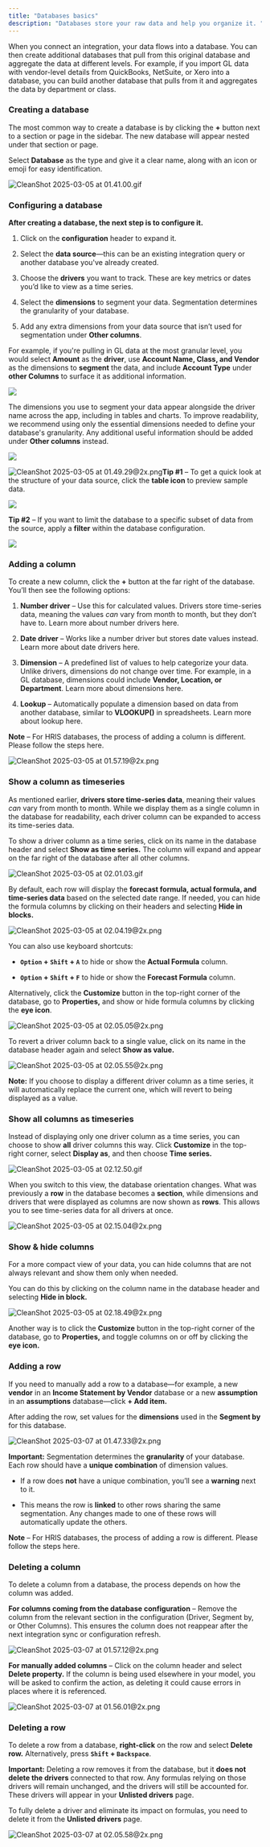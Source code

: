 ```yaml
---
title: "Databases basics"
description: "Databases store your raw data and help you organize it. "
---
```


When you connect an integration, your data flows into a database. You can then create additional databases that pull from this original database and aggregate the data at different levels. For example, if you import GL data with vendor-level details from QuickBooks, NetSuite, or Xero into a database, you can build another database that pulls from it and aggregates the data by department or class.

### Creating a database

The most common way to create a database is by clicking the **+** button next to a section or page in the sidebar. The new database will appear nested under that section or page.

Select **Database** as the type and give it a clear name, along with an icon or emoji for easy identification.

![CleanShot 2025-03-05 at 01.41.00.gif](attachment:cb2a5d8f-e1b9-4507-8944-39f49d944850:CleanShot_2025-03-05_at_01.41.00.gif)

### Configuring a database

**After creating a database, the next step is to configure it.**

1. Click on the **configuration** header to expand it.

2. Select the **data source**—this can be an existing integration query or another database you've already created.

3. Choose the **drivers** you want to track. These are key metrics or dates you’d like to view as a time series.

4. Select the **dimensions** to segment your data. Segmentation determines the granularity of your database.

5. Add any extra dimensions from your data source that isn’t used for segmentation under **Other columns**.

For example, if you're pulling in GL data at the most granular level, you would select **Amount** as the **driver**, use **Account Name, Class, and Vendor** as the dimensions to **segment** the data, and include **Account Type** under **other Columns** to surface it as additional information.

![](/images/databases-config.png)

The dimensions you use to segment your data appear alongside the driver name across the app, including in tables and charts. To improve readability, we recommend using only the essential dimensions needed to define your database's granularity. Any additional useful information should be added under **Other columns** instead.

![](/images/dimensions-pills.png)

![CleanShot 2025-03-05 at 01.49.29@2x.png](attachment:4071be52-990a-4e1a-a271-823e8840e5d1:CleanShot_2025-03-05_at_01.49.292x.png)**Tip #1** – To get a quick look at the structure of your data source, click the **table icon** to preview sample data.

![](/images/databases-config-preview.png)

**Tip #2** – If you want to limit the database to a specific subset of data from the source, apply a **filter** within the database configuration.

![](/images/databases-config-filters.png)

### Adding a column

To create a new column, click the **+** button at the far right of the database. You’ll then see the following options:

1. **Number driver** – Use this for calculated values. Drivers store time-series data, meaning the values *can* vary from month to month, but they don’t have to. Learn more about number drivers here.

2. **Date driver** – Works like a number driver but stores date values instead. Learn more about date drivers here.

3. **Dimension** – A predefined list of values to help categorize your data. Unlike drivers, dimensions do not change over time. For example, in a GL database, dimensions could include **Vendor, Location, or Department**. Learn more about dimensions here.

4. **Lookup** – Automatically populate a dimension based on data from another database, similar to **VLOOKUP()** in spreadsheets. Learn more about lookup here.

**Note** – For HRIS databases, the process of adding a column is different. Please follow the steps here.

![CleanShot 2025-03-05 at 01.57.19@2x.png](attachment:e51a8792-6b06-495d-8506-4c7532b5d3a9:CleanShot_2025-03-05_at_01.57.192x.png)

### Show a column as timeseries

As mentioned earlier, **drivers store time-series data**, meaning their values *can* vary from month to month. While we display them as a single column in the database for readability, each driver column can be expanded to access its time-series data.

To show a driver column as a time series, click on its name in the database header and select **Show as time series.** The column will expand and appear on the far right of the database after all other columns.

![CleanShot 2025-03-05 at 02.01.03.gif](attachment:fe9b39a0-cc9e-40b8-bfc9-1c0f88f5500e:CleanShot_2025-03-05_at_02.01.03.gif)

By default, each row will display the **forecast formula, actual formula, and time-series data** based on the selected date range. If needed, you can hide the formula columns by clicking on their headers and selecting **Hide in blocks.**

![CleanShot 2025-03-05 at 02.04.19@2x.png](attachment:047c9c84-482e-4310-92ec-051026ee5070:CleanShot_2025-03-05_at_02.04.192x.png)

You can also use keyboard shortcuts:

* **`Option` + `Shift` + `A`** to hide or show the **Actual Formula** column.

* **`Option` + `Shift` + `F`** to hide or show the **Forecast Formula** column.

Alternatively, click the **Customize** button in the top-right corner of the database, go to **Properties,** and show or hide formula columns by clicking the **eye icon**.

![CleanShot 2025-03-05 at 02.05.05@2x.png](attachment:0ab06d41-2b2c-4c98-b047-6042fef664f2:CleanShot_2025-03-05_at_02.05.052x.png)

To revert a driver column back to a single value, click on its name in the database header again and select **Show as value.**

![CleanShot 2025-03-05 at 02.05.55@2x.png](attachment:8e467307-9836-415b-8981-b24af35bfdd9:CleanShot_2025-03-05_at_02.05.552x.png)

**Note:** If you choose to display a different driver column as a time series, it will automatically replace the current one, which will revert to being displayed as a value.

### Show all columns as timeseries

Instead of displaying only one driver column as a time series, you can choose to show **all** driver columns this way. Click **Customize** in the top-right corner, select **Display as**, and then choose **Time series.**

![CleanShot 2025-03-05 at 02.12.50.gif](attachment:6458c785-c300-45a0-81fa-8dad921f7854:CleanShot_2025-03-05_at_02.12.50.gif)

When you switch to this view, the database orientation changes. What was previously a **row** in the database becomes a **section**, while dimensions and drivers that were displayed as columns are now shown as **rows**. This allows you to see time-series data for all drivers at once.

![CleanShot 2025-03-05 at 02.15.04@2x.png](attachment:60e7f7a1-4be3-428d-9b05-e36fa798ffc9:CleanShot_2025-03-05_at_02.15.042x.png)

### Show & hide columns

For a more compact view of your data, you can hide columns that are not always relevant and show them only when needed.

You can do this by clicking on the column name in the database header and selecting **Hide in block.**

![CleanShot 2025-03-05 at 02.18.49@2x.png](attachment:2ace8de1-164b-45a4-86c9-71cffe04fb4d:CleanShot_2025-03-05_at_02.18.492x.png)

Another way is to click the **Customize** button in the top-right corner of the database, go to **Properties,** and toggle columns on or off by clicking the **eye icon.**

### Adding a row

If you need to manually add a row to a database—for example, a new **vendor** in an **Income Statement by Vendor** database or a new **assumption** in an **assumptions** database—click **+ Add item.**

After adding the row, set values for the **dimensions** used in the **Segment by** for this database.

![CleanShot 2025-03-07 at 01.47.33@2x.png](attachment:f115a00d-f32a-4717-8200-5d19023b228d:CleanShot_2025-03-07_at_01.47.332x.png)

**Important:** Segmentation determines the **granularity** of your database. Each row should have a **unique combination** of dimension values.

* If a row does **not** have a unique combination, you’ll see a **warning** next to it.

* This means the row is **linked** to other rows sharing the same segmentation. Any changes made to one of these rows will automatically update the others.

**Note** – For HRIS databases, the process of adding a row is different. Please follow the steps here.

### Deleting a column

To delete a column from a database, the process depends on how the column was added.

**For columns coming from the database configuration** – Remove the column from the relevant section in the configuration (Driver, Segment by, or Other Columns). This ensures the column does not reappear after the next integration sync or configuration refresh.

![CleanShot 2025-03-07 at 01.57.12@2x.png](attachment:88b4ab67-ec6e-4c51-914b-8982e168c0c3:CleanShot_2025-03-07_at_01.57.122x.png)

**For manually added columns** – Click on the column header and select **Delete property.** If the column is being used elsewhere in your model, you will be asked to confirm the action, as deleting it could cause errors in places where it is referenced.

![CleanShot 2025-03-07 at 01.56.01@2x.png](attachment:c077cb8e-5d13-43ec-b134-2091048b2c57:CleanShot_2025-03-07_at_01.56.012x.png)

### Deleting a row

To delete a row from a database, **right-click** on the row and select **Delete row.** Alternatively, press **`Shift` + `Backspace`**.

**Important:** Deleting a row removes it from the database, but it **does not delete the drivers** connected to that row. Any formulas relying on those drivers will remain unchanged, and the drivers will still be accounted for. These drivers will appear in your **Unlisted drivers** page.

To fully delete a driver and eliminate its impact on formulas, you need to delete it from the **Unlisted drivers** page.

![CleanShot 2025-03-07 at 02.05.58@2x.png](attachment:e27cea17-237b-4d4a-a920-e095922cc5e1:CleanShot_2025-03-07_at_02.05.582x.png)